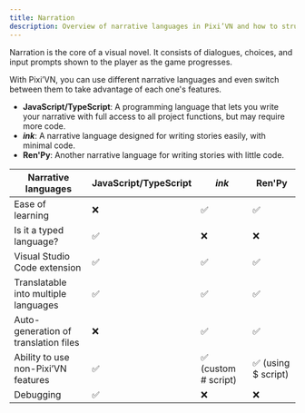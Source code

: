 ```yaml
---
title: Narration
description: Overview of narrative languages in Pixi’VN and how to structure interactive stories using dialogues, choices, and input prompts.
---
```


Narration is the core of a visual novel. It consists of <DynamicLink href="/start/dialogue">dialogues</DynamicLink>, <DynamicLink href="/start/choices">choices</DynamicLink>, and <DynamicLink href="/start/input">input prompts</DynamicLink> shown to the player as the game progresses.

With Pixi’VN, you can use different narrative languages and even switch between them to take advantage of each one's features.

* **JavaScript/TypeScript**: A programming language that lets you write your narrative with full access to all project functions, but may require more code.
* **<DynamicLink href="/ink">*ink*</DynamicLink>**: A narrative language designed for writing stories easily, with minimal code.
* **<DynamicLink href="/renpy">Ren'Py</DynamicLink>**: Another narrative language for writing stories with little code.

| Narrative languages | JavaScript/TypeScript | *ink* | Ren'Py |
|---|---|---|---|
| Ease of learning | ❌ | ✅ | ✅ |
| Is it a typed language? | ✅ | ❌ | ❌ |
| Visual Studio Code extension | ✅ | ✅ | ✅ |
| Translatable into multiple languages | ✅ | ✅ | ✅ |
| Auto-generation of translation files | ❌ | ✅ | ✅ |
| Ability to use non-Pixi’VN features | ✅ | ✅  (<DynamicLink href="/ink/hashtag">custom # script</DynamicLink>) | ✅ (using $ script) |
| Debugging | ✅ | ❌ | ❌ |
